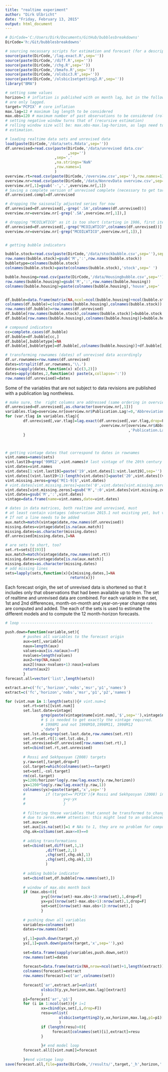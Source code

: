 ```yaml
---
title: "realtime experiment"
author: "Dirk Ulbricht"
date: "Friday, February 13, 2015"
output: html_document
---
```


```r
# DirCode='C:/Users/Dirk/Documents/GitHub/bubblesbreakdowns'
DirCode='h:/Git/bubblesbreakdowns'

# sourcing necassary scripts for estimation and forecast (for a description see "olsbmalag.Rmd")
source(paste(DirCode,'/lag.exact.R',sep=''))
source(paste(DirCode,'/diff.R',sep=''))
source(paste(DirCode,'/chg.R',sep=''))
source(paste(DirCode,'/bmafo.R',sep=''))
source(paste(DirCode,'/olsbic3.R',sep=''))
source(paste(DirCode,'/olsbic1setgetting2.R',sep=''))
library("BMA")

# setting some values
horizon=3 # inflation is published with on month lag, but in the following, the variables
# are only lagged.
target='PCPIX' # core inflation
max.lag=12 # maximum lag length to be considered 
max.obs=120 # maximum number of past observations to be considered (rolling estimation);
# setting negative window turns that of (recursive estimation)
# rolling window size will be: max.obs-max.lag-horizon, as lags need to be considered for
# estimation. 

# loading realtime data sets and unrevised data 
load(paste(DirCode,'/data/sets.Rdata',sep=''))
df.unrevised=read.csv(paste(DirCode,'/data/unrevised data.csv'
                            ,sep='')
                      ,sep=','
                      ,na.strings='NaN'
                      ,row.names=1
                      )
overview.rt=read.csv(paste(DirCode,'/overview.csv',sep=''),row.names=1)
overview.nr=read.csv(paste(DirCode,'/data/NonrevData overview.csv',sep=''),sep=',')
overview.nr[,1]=gsub('-','.',overview.nr[,1])
# Saving a complete version of unrevised complete (necessary to get target variable without lags)
df.unrevised.compl=df.unrevised

# dropping the saisonally adjusted series for now
df.unrevised=df.unrevised[,-grep('.SA',colnames(df.unrevised))]
overview.nr=overview.nr[-grep('.SA',overview.nr[,1]),]

# dropping "MCOILWTICO" as it is too short (starting in 1986, first iteration here is 1983:7)
df.unrevised=df.unrevised[,-grep("MCOILWTICO",colnames(df.unrevised))]
overview.nr=overview.nr[-grep("MCOILWTICO",overview.nr[,1]),]


# getting bubble indicators

bubble.stock=read.csv(paste(DirCode,'/data/stockbubble.csv',sep=''),sep=';',row.names=1)
row.names(bubble.stock)=gsub('M',':',row.names(bubble.stock))
bubbletype=colnames(bubble.stock)
colnames(bubble.stock)=paste(colnames(bubble.stock),'stock',sep=' ')

bubble.housing=read.csv(paste(DirCode,'/data/Housingbubble.csv',sep=''),sep=';',row.names=1)
row.names(bubble.housing)=gsub('M',':',row.names(bubble.housing))
colnames(bubble.housing)=paste(colnames(bubble.housing),'house',sep=' ')


df.bubble=data.frame(matrix(NA,ncol=ncol(bubble.housing)+ncol(bubble.stock),nrow=nrow(df.unrevised)))
colnames(df.bubble)=c(colnames(bubble.housing),colnames(bubble.stock))
row.names(df.bubble)=row.names(df.unrevised)
df.bubble[row.names(bubble.stock),colnames(bubble.stock)]=bubble.stock
df.bubble[row.names(bubble.housing),colnames(bubble.housing)]=bubble.housing

# compound indicators
cc=complete.cases(df.bubble)
df.bubble=df.bubble[cc,]
df.bubble[,bubbletype]=NA
df.bubble[,bubbletype]=df.bubble[,colnames(bubble.housing)]+df.bubble[,colnames(bubble.stock)]

# transforming rownames (dates) of unrevised data accordingly
df.ur.rownames=row.names(df.unrevised)
dates=strsplit(df.ur.rownames,'\\.')
dates=sapply(dates,function(x) x[c(3,2)])
dates=apply(dates,2,function(x) paste(x,collapse=':'))
row.names(df.unrevised)=dates
```
Some of the variables that are not subject to data revisions are published with a publication lag nontheless.
```r

# make sure, the  right columns are addressed (same ordering in overview and df)
df.unrevised=df.unrevised[,as.character(overview.nr[,1])]
variables.tlag=overview.nr[overview.nr$Publication.Lag!=0,'Abbreviation']
for (var.tlag in variables.tlag){
        df.unrevised[,var.tlag]=lag.exact(df.unrevised[,var.tlag,drop=F]
                                          ,overview.nr[overview.nr$Abbr==var.tlag
                                                       ,'Publication.Lag'])
        }



# getting vintage dates that correspond to dates in rownames
vint.names=names(sets)
vint.last19=grep('99M12',vint.names)# last vintage of the 20th century
vint.dates=vint.names
vint.dates[1:vint.last19]=paste('19',vint.dates[1:vint.last19],sep='')
vint.dates[(vint.last19+1):length(vint.dates)]=paste('20',vint.dates[(vint.last19+1):length(vint.dates)],sep='')
vint.missing.zeros=grep('M[1-9]$',vint.dates)
# vint.dates[vint.missing.zeros]=paste('0',vint.dates[vint.missing.zeros],sep='')
vint.dates[vint.missing.zeros]=gsub('M',':0',vint.dates[vint.missing.zeros])
vint.dates=gsub('M',':',vint.dates)
vintage=data.frame(name=vint.names,date=vint.dates)

# dates in data matrices, both realtime and unrevised, must 
# at least contain vintages (observation 2015.1 not existing yet, but vintage 2015.1).
# If not a line needs to be added
aux.match=match(vintage$date,row.names(df.unrevised))
missing.dates=vintage$date[is.na(aux.match)]
missing.dates=as.character(missing.dates)
df.unrevised[missing.dates,]=NA

# are sets to short, too?
set.rt=sets[[193]]
aux.match=match(vintage$date,row.names(set.rt))
missing.dates=vintage$date[is.na(aux.match)]
missing.dates=as.character(missing.dates)
# add missing lines
sets=lapply(sets,function(x){x[missing.dates,]=NA
                             return(x)})

```

Each forecast origin, the set of unrevised data is shortened so that it includes only that observations that had been available up to then.
The set of realtime and unrevised data are combined.
For each variable in the set, 1st and 2nd differences, month-on-month and year-on-year change rates are computed and added. The each of the sets is used to estimate the different models and to compute the 12 month-horizon forecasts.
```r
# loop -----------------------------------------------------------

push.down=function(variable,set){
        # pushes all variables to the forecast origin 
        aux=set[,variable]
        naux=length(aux)
        values=aux[is.na(aux)==F]
        nvalues=length(values)
        aux2=rep(NA,naux)
        aux2[(naux-nvalues+1):naux]=values
        return(aux2)
        }
forecast.all=vector('list',length(sets))

extract.ar=c('fc','horizon','nobs','msr','p1','names')
extract=c('fc','horizon','nobs','msr','p1','p2','names')

for (vint.num in 1:length(sets)){# vint.num=1
        set.rt=sets[[vint.num]]
        set.last.date=vintage[
                grep(paste(vintage$name[vint.num],'$',sep=''),vintage$name)
                # $ is needed to get exactly the vintage required. 
                # 1998M1 and not 1998M10,1998M11, 1998M12
                ,'date']
        set.lst.obs=grep(set.last.date,row.names(set.rt))
        set.rt=set.rt[1:set.lst.obs,]
        set.unrevised=df.unrevised[row.names(set.rt),]
        set=cbind(set.rt,set.unrevised)
        
        # Rossi and Sekhposyan (2008) targets
        y.raw=set[,target,drop=F]
        col.target=which(colnames(set)==target)
        set=set[,-col.target]
        rm(col.target)
        y=1200/horizon*log(y.raw/lag.exact(y.raw,horizon))
        yx=1200*log(y.raw/lag.exact(y.raw,1))
        colnames(yx)=paste(target,'x',sep='')
        #         if (target=='PCPIX'){# Rossi and Sekhposyan (2008) inflation target
        #                 y=y-yx
        #                 }
        
        # filtering those variables that cannot be transformed to change rates
        # due to zeros.#### attention: this might lead to an unbalanced panel!
        set.aux=set
        set.aux[is.na(set)]=1 # NAs to 1, they are no problem for computing chg-rates
        chg.ok=colSums(set.aux<=0)==0
        
        # adding transformations
        set=cbind(set,diff(set,1,1)
                  ,diff(set,2,1)
                  ,chg(set[,chg.ok],1)
                  ,chg(set[,chg.ok],12)
                  )
        
        # adding bubble indicator
        set=cbind(set,df.bubble[row.names(set),])
        
        # window of max.obs month back
        if (max.obs>0){
                y=y[(nrow(set)-max.obs+1):nrow(set),1,drop=F]
                yx=yx[(nrow(set)-max.obs+1):nrow(set),1,drop=F]
                set=set[(nrow(set)-max.obs+1):nrow(set),]
                }
        
        # pushing down all variables        
        variables=colnames(set)
        dates=row.names(set)
        
        y[,1]=push.down(target,y)
        yx[,1]=push.down(paste(target,'x',sep=''),yx)
        
        set=data.frame(sapply(variables,push.down,set))
        row.names(set)=dates
        
        forecast=data.frame(matrix(NA,nrow=ncol(set)+1,length(extract)))
        colnames(forecast)=extract
        row.names(forecast)=c('ar',colnames(set))
        
        forecast['ar',extract.ar]=unlist(
                olsbic3(y,yx,horizon,max.lag)[extract]
                )
        p1=forecast['ar','p1']       
        for (i in 1:ncol(set)){# i=1
                xx=cbind(yx,set[,i,drop=F])
                resu=unlist(
                        olsbic1setgetting2(y,xx,horizon,max.lag,p1=p1)[extract]
                        )
                if (length(resu)>0){
                     forecast[colnames(set)[i],extract]=resu   
                }
                
                }# end model loop
        forecast.all[[vint.num]]=forecast
        
        }#end vintage loop
save(forecast.all,file=paste(DirCode,'/results/',target,'_h',horizon,'.RData',sep=''))
```





